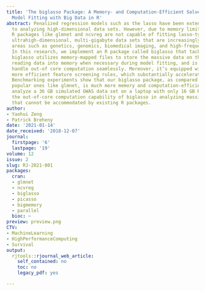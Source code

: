 ```yaml
---
title: 'The biglasso Package: A Memory- and Computation-Efficient Solver for Lasso
  Model Fitting with Big Data in R'
abstract: Penalized regression models such as the lasso have been extensively applied
  to analyzing high-dimensional data sets. However, due to memory limitations, existing
  R packages like glmnet and ncvreg are not capable of fitting lasso-type models for
  ultrahigh-dimensional, multi-gigabyte data sets that are increasingly seen in many
  areas such as genetics, genomics, biomedical imaging, and high-frequency finance.
  In this research, we implement an R package called biglasso that tackles this challenge.
  biglasso utilizes memory-mapped files to store the massive data on the disk, only
  reading data into memory when necessary during model fitting, and is thus able to
  handle out-of core computation seamlessly. Moreover, it’s equipped with newly proposed,
  more efficient feature screening rules, which substantially accelerate the computation.
  Benchmarking experiments show that our biglasso package, as compared to existing
  popular ones like glmnet, is much more memory and computation-efficient. We further
  analyze a 36 GB simulated GWAS data set on a laptop with only 16 GB RAM to demonstrate
  the out-of-core computation capability of biglasso in analyzing massive data sets
  that cannot be accommodated by existing R packages.
author:
- Yaohui Zeng
- Patrick Breheny
date: '2021-01-14'
date_received: '2018-12-07'
journal:
  firstpage: '6'
  lastpage: '19'
volume: 12
issue: 2
slug: RJ-2021-001
packages:
  cran:
  - glmnet
  - ncvreg
  - biglasso
  - picasso
  - bigmemory
  - parallel
  bioc: ~
preview: preview.png
CTV:
- MachineLearning
- HighPerformanceComputing
- Survival
output:
  rjtools::rjournal_web_article:
    self_contained: no
    toc: no
    legacy_pdf: yes

---
```

